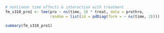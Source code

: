 ```r
# nonlinear time effects & interaction with treatment
fm_s310_pro1 <- lme(pro ~ ns(time, 3) * treat, data = prothro,
                    random = list(id = pdDiag(form = ~ ns(time, 3))))

summary(fm_s310_pro1)
```

